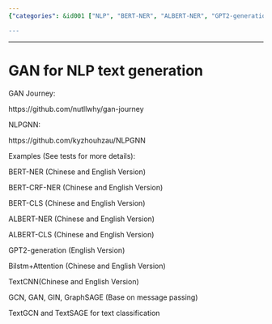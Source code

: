 ```yaml
---
{"categories": &id001 ["NLP", "BERT-NER", "ALBERT-NER", "GPT2-generation", "BiLSTM+Attention", "TextCNN", "TextGCN"], "category": "Natural Language Processing", "date": "2022-05-29 16:10:06", "description": "This tutorial provides an overview of different natural language processing (NLP) techniques for text classification. It covers a range of methods, including BERT-NER, ALBERT-NER, GPT2-generation, BiLSTM+Attention, TextCNN, and TextGCN. These techniques are applicable to both Chinese and English languages, making it a valuable resource for developers working with diverse language datasets.", "tags": *id001, "title": "Mastering Text Classification: Exploring Nlp Techniques With Bert-Ner, Albert-Ner, Gpt2, And More"}

---
```


------

# GAN for NLP text generation

GAN Journey:

https://github.com/nutllwhy/gan-journey

NLPGNN:

https://github.com/kyzhouhzau/NLPGNN

Examples (See tests for more details):

BERT-NER (Chinese and English Version)

BERT-CRF-NER (Chinese and English Version)

BERT-CLS (Chinese and English Version)

ALBERT-NER (Chinese and English Version)

ALBERT-CLS (Chinese and English Version)

GPT2-generation (English Version)

Bilstm+Attention (Chinese and English Version)

TextCNN(Chinese and English Version)

GCN, GAN, GIN, GraphSAGE (Base on message passing)

TextGCN and TextSAGE for text classification

